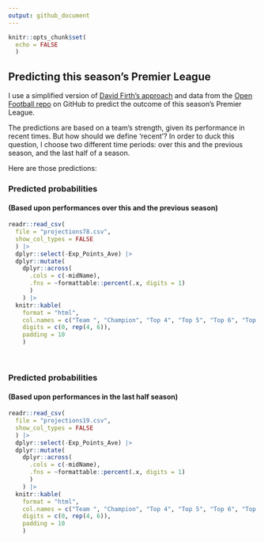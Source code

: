 ```yaml
---
output: github_document
---
```


<!-- README.md is generated from README.Rmd. Please edit that file -->

```r
knitr::opts_chunk$set(
  echo = FALSE
  )
```

## Predicting this season's Premier League

I use a simplified version of [David Firth's approach](https://github.com/DavidFirth/alt3code) and data from the [Open Football repo](https://github.com/openfootball/football.json) on GitHub to predict the outcome of this season's Premier League. 

The predictions are based on a team's strength, given its performance in recent times. But how should we define 'recent'? In order to duck this question, I choose two different time periods: over this and the previous season, and the last half of a season.

Here are those predictions:

### Predicted probabilities
#### (Based upon performances over this and the previous season)

```r
readr::read_csv(
  file = "projections78.csv", 
  show_col_types = FALSE
  ) |> 
  dplyr::select(-Exp_Points_Ave) |> 
  dplyr::mutate(
    dplyr::across(
      .cols = c(-midName), 
      .fns = ~formattable::percent(.x, digits = 1)
      )
    ) |> 
  knitr::kable(
    format = "html",
    col.names = c("Team ", "Champion", "Top 4", "Top 5", "Top 6", "Top Half", "Relegation"), 
    digits = c(0, rep(4, 6)),
    padding = 10
    )
```

<br/>

### Predicted probabilities
#### (Based upon performances in the last half season)

```r
readr::read_csv(
  file = "projections19.csv", 
  show_col_types = FALSE
  ) |> 
  dplyr::select(-Exp_Points_Ave) |> 
  dplyr::mutate(
    dplyr::across(
      .cols = c(-midName), 
      .fns = ~formattable::percent(.x, digits = 1)
      )
    ) |> 
  knitr::kable(
    format = "html",
    col.names = c("Team ", "Champion", "Top 4", "Top 5", "Top 6", "Top Half", "Relegation"), 
    digits = c(0, rep(4, 6)),
    padding = 10
    )
```

